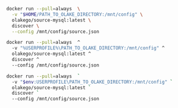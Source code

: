 
<Tabs groupId="docker">
<TabItem value="macos-linux" label="macOS / Linux" default>

```bash
docker run --pull=always  \
  -v "$HOME/PATH_TO_OLAKE_DIRECTORY:/mnt/config" \
  olakego/source-mysql:latest \
  discover \
  --config /mnt/config/source.json
```

</TabItem>

<TabItem value="cmd" label="CMD">

```bash
docker run --pull=always  ^
  -v "%USERPROFILE%\PATH_TO_OLAKE_DIRECTORY:/mnt/config" ^
  olakego/source-mysql:latest ^
  discover ^
  --config /mnt/config/source.json
```

</TabItem>


<TabItem value="powershell" label="Powershell">

```bash
docker run --pull=always  `
  -v "$env:USERPROFILE\PATH_TO_OLAKE_DIRECTORY:/mnt/config" `
  olakego/source-mysql:latest `
  discover `
  --config /mnt/config/source.json
```

</TabItem>
</Tabs>
